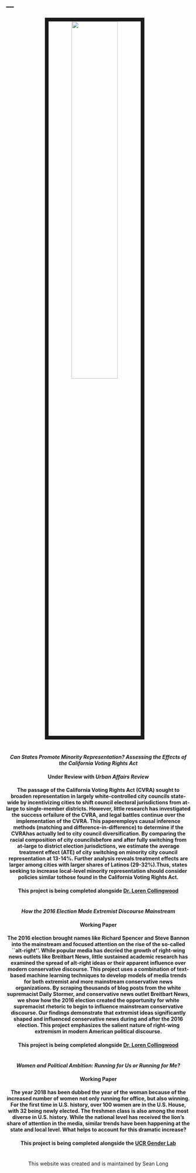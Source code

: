 ---
---



<link rel="stylesheet" href="styles.css" type="text/css">

<center>
<img src="images/Joshua.jpg" style="width:50%; border:10px solid; margin-right: 20px" align="middle">
</center>

#

#

#

#

<center>

#### <i> Can States Promote Minority Representation? Assessing the Effects of the California Voting Rights Act </i>
#### Under Review with <i> Urban Affairs Review </i>
#### The passage of the California Voting Rights Act (CVRA) sought to broaden representation in largely white-controlled city councils state-wide by incentivizing cities to shift council electoral jurisdictions from at-large to single-member districts.  However, little research has investigated the success orfailure of the CVRA, and legal battles continue over the implementation of the CVRA. This paperemploys causal inference methods (matching and difference-in-difference) to determine if the CVRAhas actually led to city council diversification. By comparing the racial composition of city councilsbefore and after fully switching from at-large to district election jurisdictions, we estimate the average treatment effect (ATE) of city switching on minority city council representation at 13-14%. Further analysis reveals treatment effects are larger among cities with larger shares of Latinos (29-32%).Thus, states seeking to increase local-level minority representation should consider policies similar tothose found in the California Voting Rights Act.
#### This project is being completed alongside [Dr. Loren Collingwood](https://www.collingwoodresearch.com/)

#

#

#

<center>

#### <i> How the 2016 Election Made Extremist Discourse Mainstream </i>
#### Working Paper
#### The 2016 election brought names like Richard Spencer and Steve Bannon into the mainstream and focused attention on the rise of the so-called ``alt-right''. While popular media has decried the growth of right-wing news outlets like Breitbart News, little sustained academic research has examined the spread of alt-right ideas or their apparent influence over modern conservative discourse. This project uses a combination of text-based machine learning techniques to develop models of media trends for both extremist and more mainstream conservative news organizations. By scraping thousands of blog posts from the white supremacist Daily Stormer, and conservative news outlet Breitbart News, we show how the 2016 election created the opportunity for white supremacist rhetoric to begin to influence mainstream conservative discourse. Our findings demonstrate that extremist ideas significantly shaped and influenced conservative news during and after the 2016 election. This project emphasizes the salient nature of right-wing extremism in modern American political discourse.

#### This project is being completed alongside [Dr. Loren Collingwood](https://www.collingwoodresearch.com/)

#

#

#

<center>

#### <i> Women and Political Ambition: Running for Us or Running for Me? </i>
#### Working Paper
#### The year 2018 has been dubbed the year of the woman because of the increased number of women not only running for office, but also winning. For the first time in U.S. history, over 100 women are in the U.S. House, with 32 being newly elected. The freshmen class is also among the most diverse in U.S. history. While the national level has received the lion’s share of attention in the media, similar trends have been happening at the state and local level.  What helps to account for this dramatic increase?
#### This project is being completed alongside the [UCR Gender Lab](https://ucr-gender-lab.github.io/projects.html)

#

#

#

#

#

#


</center>



#

#

#

#

#

#

#

#

#

#

#

#

#

#

#

#

#

#

#

#

#

#

#

#

#

#

#

#

#

#

#

#

#

#

#

#

#

#

#

#

#

#

#

#

#

#

#

#

#

#

#

#

#

#

#

#


<center> 

This website was created and is maintained by Sean Long

</center>